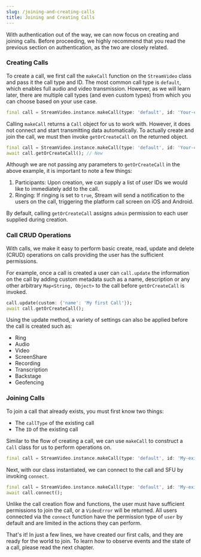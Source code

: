 ```yaml
---
slug: /joining-and-creating-calls
title: Joining and Creating Calls
---
```


With authentication out of the way, we can now focus on creating and joining calls. Before proceeding, we highly recommend that you read the previous section on authentication, as the two are closely related.

### Creating Calls
To create a call, we first call the `makeCall` function on the `StreamVideo` class and pass it the call type and ID. The most common call type is `default`, which enables full audio and video transmission. However, as we will learn later, there are multiple call types (and even custom types) from which you can choose based on your use case.

```dart
final call = StreamVideo.instance.makeCall(type: 'default', id: 'Your-call-ID');

```

Calling `makeCall` returns a `Call` object for us to work with. However, it does not connect and start transmitting data automatically. To actually create and join the call, we must then invoke `getOrCreateCall` on the returned object.

```dart
final call = StreamVideo.instance.makeCall(type: 'default', id: 'Your-call-ID');
await call.getOrCreateCall(); // New

```

Although we are not passing any parameters to `getOrCreateCall` in the above example, it is important to note a few things:

1. Participants: Upon creation, we can supply a list of user IDs we would like to immediately add to the call.
2. Ringing: If ringing is set to `true`, Stream will send a notification to the users on the call, triggering the platform call screen on iOS and Android.

By default, calling `getOrCreateCall` assigns `admin` permission to each user supplied during creation.

### Call CRUD Operations

With calls, we make it easy to perform basic create, read, update and delete (CRUD) operations on calls providing the user has the sufficient permissions.

For example, once a call is created a user can `call.update` the information on the call by adding custom metadata such as a name, description or any other arbitrary `Map<String, Object>` to the call before `getOrCreateCall` is invoked.

```dart
call.update(custom: {'name': 'My first Call'});
await call.getOrCreateCall();
```

Using the update method, a variety of settings can also be applied before the call is created such as:

- Ring
- Audio
- Video
- ScreenShare
- Recording
- Transcription
- Backstage
- Geofencing

### Joining Calls
To join a call that already exists, you must first know two things:

- The `callType` of the existing call
- The `ID` of the existing call

Similar to the flow of creating a call, we can use `makeCall` to construct a `Call` class for us to perform operations on.

```dart
final call = StreamVideo.instance.makeCall(type: 'default', id: 'My-existing-call-ID');

```

Next, with our class instantiated, we can connect to the call and SFU by invoking `connect`.

```dart
final call = StreamVideo.instance.makeCall(type: 'default', id: 'My-existing-call-ID');
await call.connect();

```

Unlike the call creation flow and functions, the user must have sufficient permissions to join the call, or a `VideoError` will be returned. All users connected via the `connect` function have the permission type of `user` by default and are limited in the actions they can perform.

That's it! In just a few lines, we have created our first calls, and they are ready for the world to join. To learn how to observe events and the state of a call, please read the next chapter.